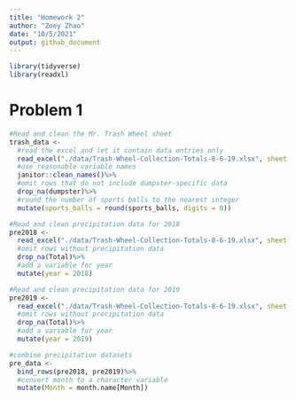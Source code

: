```yaml
---
title: "Homework 2"
author: "Zoey Zhao"
date: "10/5/2021"
output: github_document
---
```

```r
library(tidyverse)
library(readxl)
```

# Problem 1
```r
#Read and clean the Mr. Trash Wheel sheet
trash_data <- 
  #read the excel and let it contain data entries only
  read_excel("./data/Trash-Wheel-Collection-Totals-8-6-19.xlsx", sheet = 1, range = "A2:N408")%>%
  #use reasonable variable names
  janitor::clean_names()%>%
  #omit rows that do not include dumpster-specific data
  drop_na(dumpster)%>%
  #round the number of sports balls to the nearest integer
  mutate(sports_balls = round(sports_balls, digits = 0))
```


```r
#Read and clean precipitation data for 2018
pre2018 <- 
  read_excel("./data/Trash-Wheel-Collection-Totals-8-6-19.xlsx", sheet = 5, range = "A2:B14")%>%
  #omit rows without precipitation data
  drop_na(Total)%>%
  #add a variable for year
  mutate(year = 2018)

#Read and clean precipitation data for 2019
pre2019 <- 
  read_excel("./data/Trash-Wheel-Collection-Totals-8-6-19.xlsx", sheet = 4, range = "A2:B14")%>%
  #omit rows without precipitation data
  drop_na(Total)%>%
  #add a variable for year
  mutate(year = 2019)

#combine precipitation datasets
pre_data <- 
  bind_rows(pre2018, pre2019)%>%
  #convert month to a character variable
  mutate(Month = month.name[Month])
```

